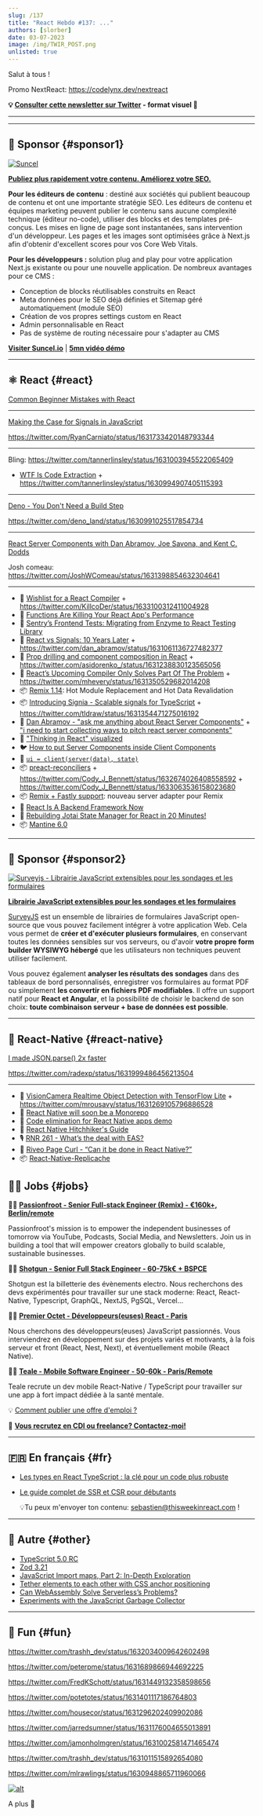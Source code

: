 ```yaml
---
slug: /137
title: "React Hebdo #137: ..."
authors: [slorber]
date: 03-07-2023
image: /img/TWIR_POST.png
unlisted: true
---
```


Salut à tous !

Promo NextReact: https://codelynx.dev/nextreact

<Todo />

<!-- truncate -->

**💡 [Consulter cette newsletter sur Twitter](https://slo.im/thread) - format visuel 🎨**

---


<Support />

---

## 💸 Sponsor {#sponsor1}

[![Suncel](/emails/issues/136/suncel.jpg)](https://suncel.io/)

**[Publiez plus rapidement votre contenu. Améliorez votre SEO.](https://suncel.io/)**

**Pour les éditeurs de contenu** : destiné aux sociétés qui publient beaucoup de contenu et ont une importante stratégie SEO. Les éditeurs de contenu et équipes marketing peuvent publier le contenu sans aucune complexité technique (éditeur no-code), utiliser des blocks et des templates pré-conçus. Les mises en ligne de page sont instantanées, sans intervention d'un développeur. Les pages et les images sont optimisées grâce à Next.js afin d'obtenir d'excellent scores pour vos Core Web Vitals.

**Pour les développeurs :** solution plug and play pour votre application Next.js existante ou pour une nouvelle application. De nombreux avantages pour ce CMS :

- Conception de blocks réutilisables construits en React
- Meta données pour le SEO déjà définies et Sitemap géré automatiquement (module SEO)
- Création de vos propres settings custom en React
- Admin personnalisable en React
- Pas de système de routing nécessaire pour s'adapter au CMS

**[Visiter Suncel.io](https://suncel.io/)** | **[5mn vidéo démo](https://www.youtube.com/watch?v=LUupLEZKp3w)**

---

## ⚛️ React {#react}

[Common Beginner Mistakes with React](https://www.joshwcomeau.com/react/common-beginner-mistakes/)

---

[Making the Case for Signals in JavaScript](https://dev.to/this-is-learning/making-the-case-for-signals-in-javascript-4c7i)

https://twitter.com/RyanCarniato/status/1631733420148793344

---

Bling: https://twitter.com/tannerlinsley/status/1631003945522065409

- [WTF Is Code Extraction](https://www.builder.io/blog/wtf-is-code-extraction) + https://twitter.com/tannerlinsley/status/1630994907405115393

---

[Deno - You Don't Need a Build Step](https://deno.com/blog/you-dont-need-a-build-step)

https://twitter.com/deno_land/status/1630991025517854734

---

[React Server Components with Dan Abramov, Joe Savona, and Kent C. Dodds](https://www.youtube.com/watch?v=h7tur48JSaw)

Josh comeau: https://twitter.com/JoshWComeau/status/1631398854632304641

---

- 📜 [Wishlist for a React Compiler](https://electricui.com/blog/wishlist-for-a-react-compiler) + https://twitter.com/KillcoDer/status/1633100312411004928
- 📜 [Functions Are Killing Your React App's Performance](https://unicorn-utterances.com/posts/functions-are-killing-react-performance)
- 📜 [Sentry’s Frontend Tests: Migrating from Enzyme to React Testing Library](https://blog.sentry.io/2023/02/23/sentrys-frontend-tests-migrating-from-enzyme-to-react-testing-library/)
- 📜 [React vs Signals: 10 Years Later](https://dev.to/this-is-learning/react-vs-signals-10-years-later-3k71) + https://twitter.com/dan_abramov/status/1631061136727482377
- 📜 [Prop drilling and component composition in React](https://alexsidorenko.com/blog/react-prop-drilling-composition/) + https://twitter.com/asidorenko_/status/1631238830123565056
- 📜 [React’s Upcoming Compiler Only Solves Part Of The Problem](https://www.builder.io/blog/react-compiler-will-not-solve-prop-drilling) + https://twitter.com/mhevery/status/1631350529682014208
- 📦 [Remix 1.14](https://twitter.com/kentcdodds/status/1631059357654818819): Hot Module Replacement and Hot Data Revalidation
- 📦 [Introducing Signia - Scalable signals for TypeScript](https://tldraw.substack.com/p/introducing-signia) + https://twitter.com/tldraw/status/1631354471275016192
- 🧵 [Dan Abramov - "ask me anything about React Server Components"](https://twitter.com/dan_abramov/status/1631641431742857216) + ["i need to start collecting ways to pitch react server components"](https://twitter.com/dan_abramov/status/1631885118355718144)
- 🎨 ["Thinking in React" visualized](https://twitter.com/asidorenko_/status/1631967645376315400)
- 🐦 [How to put Server Components inside Client Components](https://twitter.com/dai_shi/status/1631989295866347520)
- 🧵 [`ui = client(server(data), state)`](https://twitter.com/dan_abramov/status/1632535654142713862)
- 📦 [preact-reconciliers](https://github.com/CodyJasonBennett/preact-reconciler) + https://twitter.com/Cody_J_Bennett/status/1632674026408558592 + https://twitter.com/Cody_J_Bennett/status/1633063536158023680
- 📦 [Remix + Fastly support](https://twitter.com/FastlyDevs/status/1631031583523192832): nouveau server adapter pour Remix
- 🎥 [React Is A Backend Framework Now](https://www.youtube.com/watch?v=EhI6wb5nEEs)
- 🎥 [Rebuilding Jotai State Manager for React in 20 Minutes!](https://www.youtube.com/watch?v=gg31JTZmFUw)
- 📦 [Mantine 6.0](https://mantine.dev/changelog/6-0-0/)

<SubscribeFormEmbed />

---

## 💸 Sponsor {#sponsor2}

[![Surveyjs - Librairie JavaScript extensibles pour les sondages et les formulaires](/emails/issues/136/surveyjs.jpg)](https://surveyjs.io/?utm_source=thisweekinreact&utm_medium=referral)

**[Librairie JavaScript extensibles pour les sondages et les formulaires](https://surveyjs.io/?utm_source=thisweekinreact&utm_medium=referral)**

[SurveyJS](https://surveyjs.io/form-library?utm_source=thisweekinreact&utm_medium=referral) est un ensemble de librairies de formulaires JavaScript open-source que vous pouvez facilement intégrer à votre application Web. Cela vous permet de **créer et d'exécuter plusieurs formulaires**, en conservant toutes les données sensibles sur vos serveurs, ou d'avoir **votre propre form builder WYSIWYG hébergé** que les utilisateurs non techniques peuvent utiliser facilement.

Vous pouvez également **analyser les résultats des sondages** dans des tableaux de bord personnalisés, enregistrer vos formulaires au format PDF ou simplement **les convertir en fichiers PDF modifiables**. Il offre un support natif pour **React et Angular**, et la possibilité de choisir le backend de son choix: **toute combinaison serveur + base de données est possible**.

---

## 📱 React-Native {#react-native}

[I made JSON.parse() 2x faster](https://radex.io/react-native/json-parse/)

https://twitter.com/radexp/status/1631999486456213504

---

- 👀 [VisionCamera Realtime Object Detection with TensorFlow Lite](https://github.com/mrousavy/react-native-vision-camera/discussions/1505) + https://twitter.com/mrousavy/status/1631269105796886528
- 👀 [React Native will soon be a Monorepo](https://twitter.com/o_kwasniewski/status/1631292628217266176)
- 👀 [Code elimination for React Native apps demo](https://twitter.com/Baconbrix/status/1631749459389431808)
- 🔗 [React Native Hitchhiker's Guide](https://twitter.com/ospfranco/status/1631984862474248193)
- 🎙️ [RNR 261 - What’s the deal with EAS?](https://reactnativeradio.com/episodes/rnr-261-whats-the-deal-with-eas)
- 🎥 [Riveo Page Curl - “Can it be done in React Native?”](https://www.youtube.com/watch?v=xNZCQvtnhIU)
- 📦 [React-Native-Replicache](https://github.com/Braden1996/react-native-replicache/)

## 🧑‍💻 Jobs {#jobs}

🧑‍💼 [**Passionfroot - Senior Full-stack Engineer (Remix) - €160k+, Berlin/remote**](https://passionfroot.recruitee.com/o/senior-fullstack-engineer)

Passionfroot's mission is to empower the independent businesses of tomorrow via YouTube, Podcasts, Social Media, and Newsletters. Join us in building a tool that will empower creators globally to build scalable, sustainable businesses.

🧑‍💼 [**Shotgun - Senior Full Stack Engineer - 60-75k€ + BSPCE**](https://shotgun.teamtailor.com/jobs/1981578-senior-full-stack-engineer)

Shotgun est la billetterie des évènements electro. Nous recherchons des devs expérimentés pour travailler sur une stack moderne: React, React-Native, Typescript, GraphQL, NextJS, PgSQL, Vercel...

🧑‍💼 [**Premier Octet - Développeurs(euses) React - Paris**](https://www.premieroctet.com/jobs)

Nous cherchons des développeurs(euses) JavaScript passionnés. Vous interviendrez en développement sur des projets variés et motivants, à la fois serveur et front (React, Nest, Next), et éventuellement mobile (React Native).

🧑‍💼 [**Teale - Mobile Software Engineer - 50-60k - Paris/Remote**](https://sebastienlorber.mylittleteam.com/team/teale/55/719)

Teale recrute un dev mobile React-Native / TypeScript pour travailler sur une app à fort impact dédiée à la santé mentale.

💡 [Comment publier une offre d'emploi ?](https://thisweekinreact.com/fr/sponsor)

🏢 **[Vous recrutez en CDI ou freelance? Contactez-moi!](https://qq4ph6n1rk0.typeform.com/to/qjSZ38dQ#email={{subscriber.email_address}})**

---

## 🇫🇷 En français {#fr}

- [Les types en React TypeScript : la clé pour un code plus robuste](https://www.youtube.com/watch?v=pTw4Fr4vLrY)
- [Le guide complet de SSR et CSR pour débutants](https://www.youtube.com/watch?v=KHRwgK2dnFc)

  💡Tu peux m'envoyer ton contenu: [sebastien@thisweekinreact.com](mailto:sebastien@thisweekinreact.com?subject=Contenu%20en%20fran%C3%A7ais) !

<Todo />

---

## 🔀 Autre {#other}

- [TypeScript 5.0 RC](https://devblogs.microsoft.com/typescript/announcing-typescript-5-0-rc/)
- [Zod 3.21](https://twitter.com/colinhacks/status/1632472849960280064)
- [JavaScript Import maps, Part 2: In-Depth Exploration](https://spidermonkey.dev/blog/2023/03/02/javascript-import-maps-part-2-in-depth-exploration.html)
- [Tether elements to each other with CSS anchor positioning](https://developer.chrome.com/blog/tether-elements-to-each-other-with-css-anchor-positioning/)
- [Can WebAssembly Solve Serverless’s Problems?](https://thenewstack.io/can-webassembly-solve-serverless-problems/)
- [Experiments with the JavaScript Garbage Collector](https://dev.to/codux/experiments-with-the-javascript-garbage-collector-2ae3)

---

## 🤭 Fun {#fun}

https://twitter.com/trashh_dev/status/1632034009642602498

https://twitter.com/peterpme/status/1631689866944692225

https://twitter.com/FredKSchott/status/1631449132358598656

https://twitter.com/potetotes/status/1631401117186764803

https://twitter.com/housecor/status/1631296202409902086

https://twitter.com/jarredsumner/status/1631176004655013891

https://twitter.com/jamonholmgren/status/1631002581471465474

https://twitter.com/trashh_dev/status/1631011515892654080

https://twitter.com/mlrawlings/status/1630948865711960066

[![alt](/emails/issues/122/meme.jpg)](https://twitter.com/todo)

A plus 👋
